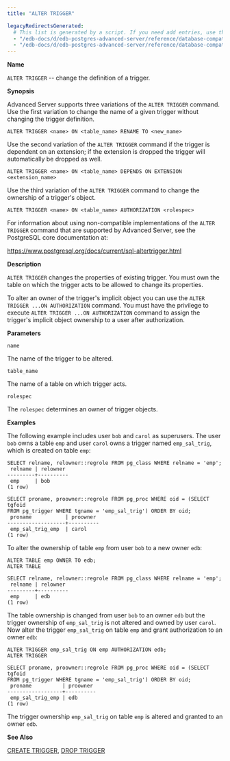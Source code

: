 ```yaml
---
title: "ALTER TRIGGER"

legacyRedirectsGenerated:
  # This list is generated by a script. If you need add entries, use the `legacyRedirects` key.
  - "/edb-docs/d/edb-postgres-advanced-server/reference/database-compatibility-for-oracle-developers-sql-guide/13/alter_trigger.html"
  - "/edb-docs/d/edb-postgres-advanced-server/reference/database-compatibility-for-oracle-developers-sql-guide/latest/alter_trigger.html"
---
```


<div id="alter_trigger" class="registered_link"></div>

**Name**

`ALTER TRIGGER` -- change the definition of a trigger.

**Synopsis**

Advanced Server supports three variations of the `ALTER TRIGGER` command. Use the first variation to change the name of a given trigger without changing the trigger definition.

```text
ALTER TRIGGER <name> ON <table_name> RENAME TO <new_name>
```

Use the second variation of the `ALTER TRIGGER` command if the trigger is dependent on an extension; if the extension is dropped the trigger will automatically be dropped as well.

```text
ALTER TRIGGER <name> ON <table_name> DEPENDS ON EXTENSION <extension_name>
```

Use the third variation of the `ALTER TRIGGER` command to change the ownership of a trigger's object.

```text
ALTER TRIGGER <name> ON <table_name> AUTHORIZATION <rolespec>
```

For information about using non-compatible implementations of the `ALTER TRIGGER` command that are supported by Advanced Server, see the PostgreSQL core documentation at:

<https://www.postgresql.org/docs/current/sql-altertrigger.html>

**Description**

`ALTER TRIGGER` changes the properties of existing trigger. You must own the table on which the trigger acts to be allowed to change its properties.

To alter an owner of the trigger's implicit object you can use the `ALTER TRIGGER ...ON AUTHORIZATION` command. You must have the privilege to execute `ALTER TRIGGER ...ON AUTHORIZATION` command to assign the trigger's implicit object ownership to a user after authorization.

**Parameters**

`name`

 The name of the trigger to be altered.

`table_name`

 The name of a table on which trigger acts.

`rolespec`

 The `rolespec` determines an owner of trigger objects.

**Examples**

The following example includes user `bob` and `carol` as superusers. The user `bob` owns a table `emp` and user `carol` owns a trigger named `emp_sal_trig`, which is created on table `emp`:

```text
SELECT relname, relowner::regrole FROM pg_class WHERE relname = 'emp';
 relname | relowner
---------+----------
 emp     | bob
(1 row)
```

```text
SELECT proname, proowner::regrole FROM pg_proc WHERE oid = (SELECT tgfoid
FROM pg_trigger WHERE tgname = 'emp_sal_trig') ORDER BY oid;
 proname           | proowner
-------------------+----------
 emp_sal_trig_emp  | carol
(1 row)
```

To alter the ownership of table `emp` from user `bob` to a new owner `edb`:

```text
ALTER TABLE emp OWNER TO edb;
ALTER TABLE

SELECT relname, relowner::regrole FROM pg_class WHERE relname = 'emp';
 relname | relowner
---------+----------
 emp     | edb
(1 row)
```

The table ownership is changed from user `bob` to an owner `edb` but the trigger ownership of `emp_sal_trig` is not altered and owned by user `carol`. Now alter the trigger `emp_sal_trig` on table `emp` and grant authorization to an owner `edb`:

```text
ALTER TRIGGER emp_sal_trig ON emp AUTHORIZATION edb;
ALTER TRIGGER

SELECT proname, proowner::regrole FROM pg_proc WHERE oid = (SELECT tgfoid
FROM pg_trigger WHERE tgname = 'emp_sal_trig') ORDER BY oid;
 proname          | proowner
------------------+----------
 emp_sal_trig_emp | edb
(1 row)
```

The trigger ownership `emp_sal_trig` on table `emp` is altered and granted to an owner `edb`.

**See Also**

[CREATE TRIGGER](38_create_trigger/#create_trigger), [DROP TRIGGER](59_drop_trigger/#drop_trigger)
